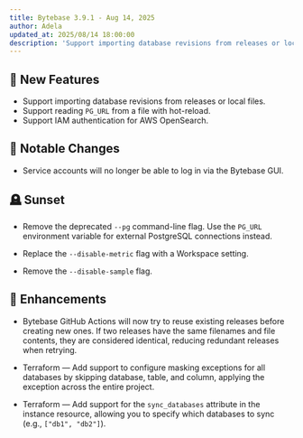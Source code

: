 ```yaml
---
title: Bytebase 3.9.1 - Aug 14, 2025
author: Adela
updated_at: 2025/08/14 18:00:00
description: 'Support importing database revisions from releases or local files'
---
```



## 🚀 New Features

- Support importing database revisions from releases or local files.
- Support reading `PG_URL` from a file with hot-reload.
- Support IAM authentication for AWS OpenSearch.

## 🔔 Notable Changes

- Service accounts will no longer be able to log in via the Bytebase GUI.

## 🪦 Sunset

- Remove the deprecated `--pg` command-line flag. Use the `PG_URL` environment variable for external PostgreSQL connections instead.

- Replace the `--disable-metric` flag with a Workspace setting.

- Remove the `--disable-sample` flag.

## 🎄 Enhancements

- Bytebase GitHub Actions will now try to reuse existing releases before creating new ones. If two releases have the same filenames and file contents, they are considered identical, reducing redundant releases when retrying.

- Terraform — Add support to configure masking exceptions for all databases by skipping database, table, and column, applying the exception across the entire project.

- Terraform — Add support for the `sync_databases` attribute in the instance resource, allowing you to specify which databases to sync (e.g., `["db1", "db2"]`).

<InstallUpgrade />
